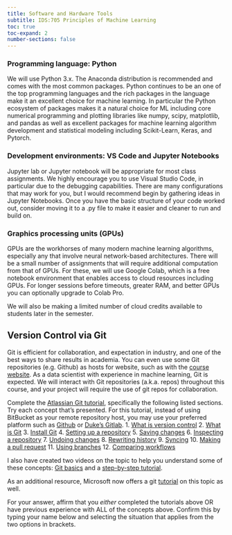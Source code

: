 ```yaml
---
title: Software and Hardware Tools
subtitle: IDS:705 Principles of Machine Learning
toc: true
toc-expand: 2
number-sections: false
---
```


### Programming language: Python
We will use Python 3.x. The Anaconda distribution is recommended and comes with the most common packages. Python continues to be an one of the top programming languages and the rich packages in the language make it an excellent choice for machine learning. In particular the Python ecosystem of packages makes it a natural choice for ML including core numerical programming and plotting libraries like numpy, scipy, matplotlib, and pandas as well as excellent packages for machine learning algorithm development and statistical modeling including Scikit-Learn, Keras, and Pytorch.

### Development environments: VS Code and Jupyter Notebooks
Jupyter lab or Jupyter notebook will be appropriate for most class assignments. We highly encourage you to use Visual Studio Code, in particular due to the debugging capabilities. There are many configurations that may work for you, but I would recommend begin by gathering ideas in Jupyter Notebooks. Once you have the basic structure of your code worked out, consider moving it to a .py file to make it easier and cleaner to run and build on.

### Graphics processing units (GPUs)
GPUs are the workhorses of many modern machine learning algorithms, especially any that involve neural network-based architectures. There will be a small number of assignments that will require additional computation from that of GPUs. For these, we will use Google Colab, which is a free notebook environment that enables access to cloud resources including GPUs. For longer sessions before timeouts, greater RAM, and better GPUs you can optionally upgrade to Colab Pro.

We will also be making a limited number of cloud credits available to students later in the semester.



## Version Control via Git

Git is efficient for collaboration, and expectation in industry, and one of the best ways to share results in academia. You can even use some Git repositories (e.g. Github) as hosts for website, such as with the [course website](https://kylebradbury.github.io/ids705/index.html). As a data scientist with experience in machine learning, Git is expected. We will interact with Git repositories (a.k.a. repos) throughout this course, and your project will require the use of git repos for collaboration.

Complete the [Atlassian Git tutorial](https://www.atlassian.com/git/tutorials/what-is-version-control), specifically the following listed sections. Try each concept that's presented. For this tutorial, instead of using BitBucket as your remote repository host, you may use your preferred platform such as [Github](https://github.com/) or [Duke's Gitlab](https://gitlab.oit.duke.edu/users/sign_in).
1. [What is version control](https://www.atlassian.com/git/tutorials/what-is-version-control)
2. [What is Git](https://www.atlassian.com/git/tutorials/what-is-git)
3. [Install Git](https://www.atlassian.com/git/tutorials/install-git)
4. [Setting up a repository](https://www.atlassian.com/git/tutorials/install-git)
5. [Saving changes](https://www.atlassian.com/git/tutorials/saving-changes)
6. [Inspecting a repository](https://www.atlassian.com/git/tutorials/inspecting-a-repository)
7. [Undoing changes](https://www.atlassian.com/git/tutorials/undoing-changes)
8. [Rewriting history](https://www.atlassian.com/git/tutorials/rewriting-history)
9. [Syncing](https://www.atlassian.com/git/tutorials/syncing)
10. [Making a pull request](https://www.atlassian.com/git/tutorials/making-a-pull-request)
11. [Using branches](https://www.atlassian.com/git/tutorials/using-branches)
12. [Comparing workflows](https://www.atlassian.com/git/tutorials/comparing-workflows)

I also have created two videos on the topic to help you understand some of these concepts: [Git basics](https://www.youtube.com/watch?v=fBCwfoBr2ng) and a [step-by-step tutorial](https://www.youtube.com/watch?v=nH7qJHx-h5s).

As an additional resource, Microsoft now offers a git [tutorial](https://learn.microsoft.com/en-us/collections/o1njfe825p602p) on this topic as well.

For your answer, affirm that you *either* completed the tutorials above OR have previous experience with ALL of the concepts above. Confirm this by typing your name below and selecting the situation that applies from the two options in brackets.
